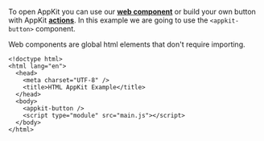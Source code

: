 To open AppKit you can use our [**web component**](../../../appkit/javascript/core/components) or build your own button with AppKit [**actions**](../../../appkit/javascript/core/actions#open-and-close-the-modal).
In this example we are going to use the `<appkit-button>` component.

Web components are global html elements that don't require importing.

```tsx
<!doctype html>
<html lang="en">
  <head>
    <meta charset="UTF-8" />
    <title>HTML AppKit Example</title>
  </head>
  <body>
    <appkit-button />
    <script type="module" src="main.js"></script>
  </body>
</html>
```
